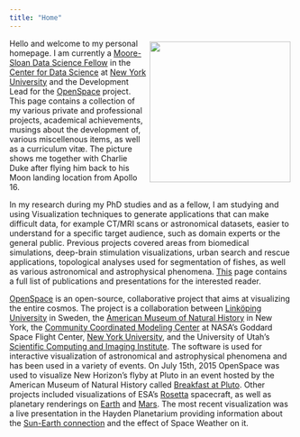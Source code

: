 ```yaml
---
title: "Home"
---
```


::: {.img-float}
![](images/profile.jpg){style="float: right; margin: 5px; width: 250px"}
:::

Hello and welcome to my personal homepage. I am currently a [Moore-Sloan Data Science Fellow](https://msdse.org) in the [Center for Data Science](https://cds.nyu.edu) at [New York University](https://www.nyu.edu) and the Development Lead for the [OpenSpace](https://openspaceproject.com) project. This page contains a collection of my various private and professional projects, academical achievements, musings about the development of, various miscellenous items, as well as a curriculum vitæ. The picture shows me together with Charlie Duke after flying him back to his Moon landing location from Apollo 16.

In my research during my PhD studies and as a fellow, I am studying and using Visualization techniques to generate applications that can make difficult data, for example CT/MRI scans or astronomical datasets, easier to understand for a specific target audience, such as domain experts or the general public. Previous projects covered areas from biomedical simulations, deep-brain stimulation visualizations, urban search and rescue applications, topological analyses used for segmentation of fishes, as well as various astronomical and astrophysical phenomena. [This](academics.qmd) page contains a full list of publications and presentations for the interested reader.

[OpenSpace](https://openspaceproject.com) is an open-source, collaborative project that aims at visualizing the entire cosmos. The project is a collaboration between [Linköping University](https://liu.se) in Sweden, the [American Museum of Natural History](https://amnh.org) in New York, the [Community Coordinated Modeling Center](https://ccmc.gsfc.nasa.gov) at NASA's Goddard Space Flight Center, [New York University](https://nyu.edu), and the University of Utah's [Scientific Computing and Imaging Institute](https://sci.utah.edu). The software is used for interactive visualization of astronomical and astrophysical phenomena and has been used in a variety of events. On July 15th, 2015 OpenSpace was used to visualize New Horizon's flyby at Pluto in an event hosted by the American Museum of Natural History called [Breakfast at Pluto](https://www.youtube.com/watch?v=oEFz5JxLd8w). Other projects included visualizations of ESA's [Rosetta](https://www.youtube.com/watch?v=Ap4EgRi_ukM) spacecraft, as well as planetary renderings on [Earth](https://www.youtube.com/watch?v=3exuifro1aM) and [Mars](https://www.youtube.com/watch?v=NWZAg6qpMlE). The most recent visualization was a live presentation in the Hayden Planetarium providing information about the [Sun-Earth connection](https://www.youtube.com/watch?v=rDDjcxBP6ag) and the effect of Space Weather on it.
